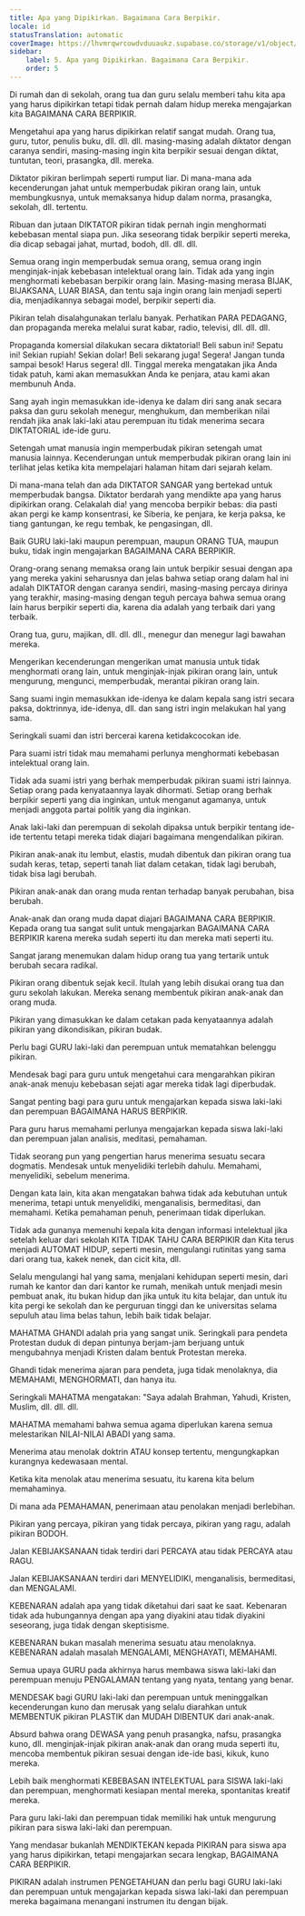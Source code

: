 ```yaml
---
title: Apa yang Dipikirkan. Bagaimana Cara Berpikir.
locale: id
statusTranslation: automatic
coverImage: https://lhvmrqwrcowdvduuaukz.supabase.co/storage/v1/object/public/strapi-uploads/small_cover-educacion-fundamental.webp-2d51a7828a2b1309555be27f7e2a61a0.webp
sidebar:
    label: 5. Apa yang Dipikirkan. Bagaimana Cara Berpikir.
    order: 5
---
```

Di rumah dan di sekolah, orang tua dan guru selalu memberi tahu kita apa yang harus dipikirkan tetapi tidak pernah dalam hidup mereka mengajarkan kita BAGAIMANA CARA BERPIKIR.

Mengetahui apa yang harus dipikirkan relatif sangat mudah. Orang tua, guru, tutor, penulis buku, dll. dll. dll. masing-masing adalah diktator dengan caranya sendiri, masing-masing ingin kita berpikir sesuai dengan diktat, tuntutan, teori, prasangka, dll. mereka.

Diktator pikiran berlimpah seperti rumput liar. Di mana-mana ada kecenderungan jahat untuk memperbudak pikiran orang lain, untuk membungkusnya, untuk memaksanya hidup dalam norma, prasangka, sekolah, dll. tertentu.

Ribuan dan jutaan DIKTATOR pikiran tidak pernah ingin menghormati kebebasan mental siapa pun. Jika seseorang tidak berpikir seperti mereka, dia dicap sebagai jahat, murtad, bodoh, dll. dll. dll.

Semua orang ingin memperbudak semua orang, semua orang ingin menginjak-injak kebebasan intelektual orang lain. Tidak ada yang ingin menghormati kebebasan berpikir orang lain. Masing-masing merasa BIJAK, BIJAKSANA, LUAR BIASA, dan tentu saja ingin orang lain menjadi seperti dia, menjadikannya sebagai model, berpikir seperti dia.

Pikiran telah disalahgunakan terlalu banyak. Perhatikan PARA PEDAGANG, dan propaganda mereka melalui surat kabar, radio, televisi, dll. dll. dll.

Propaganda komersial dilakukan secara diktatorial! Beli sabun ini! Sepatu ini! Sekian rupiah! Sekian dolar! Beli sekarang juga! Segera! Jangan tunda sampai besok! Harus segera! dll. Tinggal mereka mengatakan jika Anda tidak patuh, kami akan memasukkan Anda ke penjara, atau kami akan membunuh Anda.

Sang ayah ingin memasukkan ide-idenya ke dalam diri sang anak secara paksa dan guru sekolah menegur, menghukum, dan memberikan nilai rendah jika anak laki-laki atau perempuan itu tidak menerima secara DIKTATORIAL ide-ide guru.

Setengah umat manusia ingin memperbudak pikiran setengah umat manusia lainnya. Kecenderungan untuk memperbudak pikiran orang lain ini terlihat jelas ketika kita mempelajari halaman hitam dari sejarah kelam.

Di mana-mana telah dan ada DIKTATOR SANGAR yang bertekad untuk memperbudak bangsa. Diktator berdarah yang mendikte apa yang harus dipikirkan orang. Celakalah dia! yang mencoba berpikir bebas: dia pasti akan pergi ke kamp konsentrasi, ke Siberia, ke penjara, ke kerja paksa, ke tiang gantungan, ke regu tembak, ke pengasingan, dll.

Baik GURU laki-laki maupun perempuan, maupun ORANG TUA, maupun buku, tidak ingin mengajarkan BAGAIMANA CARA BERPIKIR.

Orang-orang senang memaksa orang lain untuk berpikir sesuai dengan apa yang mereka yakini seharusnya dan jelas bahwa setiap orang dalam hal ini adalah DIKTATOR dengan caranya sendiri, masing-masing percaya dirinya yang terakhir, masing-masing dengan teguh percaya bahwa semua orang lain harus berpikir seperti dia, karena dia adalah yang terbaik dari yang terbaik.

Orang tua, guru, majikan, dll. dll. dll., menegur dan menegur lagi bawahan mereka.

Mengerikan kecenderungan mengerikan umat manusia untuk tidak menghormati orang lain, untuk menginjak-injak pikiran orang lain, untuk mengurung, mengunci, memperbudak, merantai pikiran orang lain.

Sang suami ingin memasukkan ide-idenya ke dalam kepala sang istri secara paksa, doktrinnya, ide-idenya, dll. dan sang istri ingin melakukan hal yang sama.

Seringkali suami dan istri bercerai karena ketidakcocokan ide.

Para suami istri tidak mau memahami perlunya menghormati kebebasan intelektual orang lain.

Tidak ada suami istri yang berhak memperbudak pikiran suami istri lainnya. Setiap orang pada kenyataannya layak dihormati. Setiap orang berhak berpikir seperti yang dia inginkan, untuk menganut agamanya, untuk menjadi anggota partai politik yang dia inginkan.

Anak laki-laki dan perempuan di sekolah dipaksa untuk berpikir tentang ide-ide tertentu tetapi mereka tidak diajari bagaimana mengendalikan pikiran.

Pikiran anak-anak itu lembut, elastis, mudah dibentuk dan pikiran orang tua sudah keras, tetap, seperti tanah liat dalam cetakan, tidak lagi berubah, tidak bisa lagi berubah.

Pikiran anak-anak dan orang muda rentan terhadap banyak perubahan, bisa berubah.

Anak-anak dan orang muda dapat diajari BAGAIMANA CARA BERPIKIR. Kepada orang tua sangat sulit untuk mengajarkan BAGAIMANA CARA BERPIKIR karena mereka sudah seperti itu dan mereka mati seperti itu.

Sangat jarang menemukan dalam hidup orang tua yang tertarik untuk berubah secara radikal.

Pikiran orang dibentuk sejak kecil. Itulah yang lebih disukai orang tua dan guru sekolah lakukan. Mereka senang membentuk pikiran anak-anak dan orang muda.

Pikiran yang dimasukkan ke dalam cetakan pada kenyataannya adalah pikiran yang dikondisikan, pikiran budak.

Perlu bagi GURU laki-laki dan perempuan untuk mematahkan belenggu pikiran.

Mendesak bagi para guru untuk mengetahui cara mengarahkan pikiran anak-anak menuju kebebasan sejati agar mereka tidak lagi diperbudak.

Sangat penting bagi para guru untuk mengajarkan kepada siswa laki-laki dan perempuan BAGAIMANA HARUS BERPIKIR.

Para guru harus memahami perlunya mengajarkan kepada siswa laki-laki dan perempuan jalan analisis, meditasi, pemahaman.

Tidak seorang pun yang pengertian harus menerima sesuatu secara dogmatis. Mendesak untuk menyelidiki terlebih dahulu. Memahami, menyelidiki, sebelum menerima.

Dengan kata lain, kita akan mengatakan bahwa tidak ada kebutuhan untuk menerima, tetapi untuk menyelidiki, menganalisis, bermeditasi, dan memahami. Ketika pemahaman penuh, penerimaan tidak diperlukan.

Tidak ada gunanya memenuhi kepala kita dengan informasi intelektual jika setelah keluar dari sekolah KITA TIDAK TAHU CARA BERPIKIR dan Kita terus menjadi AUTOMAT HIDUP, seperti mesin, mengulangi rutinitas yang sama dari orang tua, kakek nenek, dan cicit kita, dll.

Selalu mengulangi hal yang sama, menjalani kehidupan seperti mesin, dari rumah ke kantor dan dari kantor ke rumah, menikah untuk menjadi mesin pembuat anak, itu bukan hidup dan jika untuk itu kita belajar, dan untuk itu kita pergi ke sekolah dan ke perguruan tinggi dan ke universitas selama sepuluh atau lima belas tahun, lebih baik tidak belajar.

MAHATMA GHANDI adalah pria yang sangat unik. Seringkali para pendeta Protestan duduk di depan pintunya berjam-jam berjuang untuk mengubahnya menjadi Kristen dalam bentuk Protestan mereka.

Ghandi tidak menerima ajaran para pendeta, juga tidak menolaknya, dia MEMAHAMI, MENGHORMATI, dan hanya itu.

Seringkali MAHATMA mengatakan: "Saya adalah Brahman, Yahudi, Kristen, Muslim, dll. dll. dll.

MAHATMA memahami bahwa semua agama diperlukan karena semua melestarikan NILAI-NILAI ABADI yang sama.

Menerima atau menolak doktrin ATAU konsep tertentu, mengungkapkan kurangnya kedewasaan mental.

Ketika kita menolak atau menerima sesuatu, itu karena kita belum memahaminya.

Di mana ada PEMAHAMAN, penerimaan atau penolakan menjadi berlebihan.

Pikiran yang percaya, pikiran yang tidak percaya, pikiran yang ragu, adalah pikiran BODOH.

Jalan KEBIJAKSANAAN tidak terdiri dari PERCAYA atau tidak PERCAYA atau RAGU.

Jalan KEBIJAKSANAAN terdiri dari MENYELIDIKI, menganalisis, bermeditasi, dan MENGALAMI.

KEBENARAN adalah apa yang tidak diketahui dari saat ke saat. Kebenaran tidak ada hubungannya dengan apa yang diyakini atau tidak diyakini seseorang, juga tidak dengan skeptisisme.

KEBENARAN bukan masalah menerima sesuatu atau menolaknya. KEBENARAN adalah masalah MENGALAMI, MENGHAYATI, MEMAHAMI.

Semua upaya GURU pada akhirnya harus membawa siswa laki-laki dan perempuan menuju PENGALAMAN tentang yang nyata, tentang yang benar.

MENDESAK bagi GURU laki-laki dan perempuan untuk meninggalkan kecenderungan kuno dan merusak yang selalu diarahkan untuk MEMBENTUK pikiran PLASTIK dan MUDAH DIBENTUK dari anak-anak.

Absurd bahwa orang DEWASA yang penuh prasangka, nafsu, prasangka kuno, dll. menginjak-injak pikiran anak-anak dan orang muda seperti itu, mencoba membentuk pikiran sesuai dengan ide-ide basi, kikuk, kuno mereka.

Lebih baik menghormati KEBEBASAN INTELEKTUAL para SISWA laki-laki dan perempuan, menghormati kesiapan mental mereka, spontanitas kreatif mereka.

Para guru laki-laki dan perempuan tidak memiliki hak untuk mengurung pikiran para siswa laki-laki dan perempuan.

Yang mendasar bukanlah MENDIKTEKAN kepada PIKIRAN para siswa apa yang harus dipikirkan, tetapi mengajarkan secara lengkap, BAGAIMANA CARA BERPIKIR.

PIKIRAN adalah instrumen PENGETAHUAN dan perlu bagi GURU laki-laki dan perempuan untuk mengajarkan kepada siswa laki-laki dan perempuan mereka bagaimana menangani instrumen itu dengan bijak.

